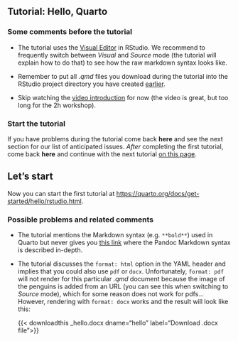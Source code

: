 
## Tutorial: Hello, Quarto

### Some comments before the tutorial

- The tutorial uses the [Visual Editor](https://quarto.org/docs/visual-editor/) in RStudio. We recommend to frequently switch between *Visual* and *Source* mode (the tutorial will explain how to do that) to see how the raw markdown syntax looks like.

- Remember to put all *.qmd* files you download during the tutorial into the RStudio project directory you have created [earlier](preparations.qmd).

- Skip watching the [video introduction](https://youtu.be/_f3latmOhew) for now (the video is great, but too long for the 2h workshop). 

### Start the tutorial

If you have problems during the tutorial come back **here** and see the next section for our list of anticipated issues.
*After* completing the first tutorial, come back **here** and continue with the next tutorial [on this page](get-started_2.qmd).

:::{.callout-tip}
## Let's start
Now you can start the first tutorial at <https://quarto.org/docs/get-started/hello/rstudio.html>.
:::

### Possible problems and related comments

- The tutorial mentions the Markdown syntax (e.g. `**bold**`) used in Quarto but never gives you [this link](https://quarto.org/docs/authoring/markdown-basics.html) where the Pandoc Markdown syntax is described in-depth. 

- The tutorial discusses the `format: html` option in the YAML header and implies that you could also use `pdf` or `docx`. Unfortunately, `format: pdf` will not render for this particular *.qmd* document because the image of the penguins is added from an URL (you can see this when switching to *Source* mode), which for some reason does not work for pdfs...  
However, rendering with `format: docx` works and the result will look like this:

  {{< downloadthis _hello.docx dname="hello" label="Download .docx file">}}

